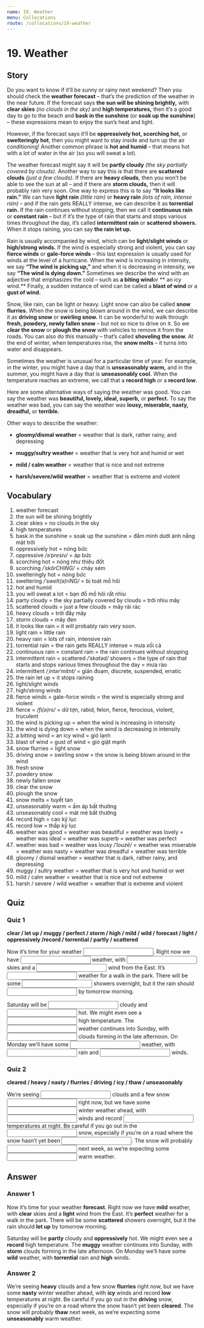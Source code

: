 ```yaml
---
name: 19. Weather
menu: Collocations
route: /collocations/19-weather
---
```


# 19. Weather

## Story

Do you want to know if it’ll be sunny or rainy next weekend? Then you should check the **weather forecast** – that’s the prediction of the weather in the near future. 
If the forecast says **the sun will be shining brightly,** with **clear skies** *(no clouds in the sky)* and **high temperatures,** then it’s a good day to go to the beach and **bask in the sunshine** (or **soak up the sunshine**) – these expressions mean to enjoy the sun’s heat and light. 

However, if the forecast says it’ll be **oppressively hot, scorching hot,** or **swelteringly hot**, then you might want to stay inside and turn up the air conditioning! Another common phrase is **hot and humid** – that means hot with a lot of water in the air (so you will sweat a lot).

The weather forecast might say it will be **partly cloudy** *(the sky partially covered by clouds).* Another way to say this is that there are **scattered clouds** *(just a few clouds).* If there are **heavy clouds**, then you won’t be able to see the sun at all – and if there are **storm clouds,** then it will probably rain very soon. One way to express this is to say **“It looks like rain.”**
We can have **light rain** *(little rain)* or **heavy rain** *(lots of rain, intense rain)* – and if the rain gets REALLY intense, we can describe it as **torrential rain.** If the rain continues without stopping, then we call it **continuous rain** or **constant rain** – but if it’s the type of rain that starts and stops various times throughout the day, it’s called **intermittent rain** or **scattered showers.** When it stops raining, you can say **the rain let up.**

Rain is usually accompanied by wind, which can be **light/slight winds** or **high/strong winds.** If the wind is especially strong and violent, you can say **fierce winds** or **gale-force winds** – this last expression is usually used for winds at the level of a hurricane. When the wind is increasing in intensity, we say **“The wind is picking up,”** and when it is decreasing in intensity, we say **“The wind is dying down.”**
Sometimes we describe the wind with an adjective that emphasizes the cold – such as **a biting wind**or ** an icy wind.** Finally, a sudden instance of wind can be called a **blast of wind** or a **gust of wind.**

Snow, like rain, can be light or heavy. Light snow can also be called **snow flurries.** When the snow is being blown around in the wind, we can describe it as **driving snow** or **swirling snow.** It can be wonderful to walk through **fresh, powdery, newly fallen snow** – but not so nice to drive on it. So we **clear the snow** or **plough the snow** with vehicles to remove it from the roads. You can also do this manually – that’s called **shoveling the snow.** At the end of winter, when temperatures rise, the **snow melts** – it turns into water and disappears.

Sometimes the weather is unusual for a particular time of year. For example, in the winter, you might have a day that is **unseasonably warm,** and in the summer, you might have a day that is **unseasonably cool.** When the temperature reaches an extreme, we call that a **record high** or a **record low**.

Here are some alternative ways of saying the weather was good. You can say the weather was **beautiful, lovely, ideal, superb,** or **perfect.** To say the weather was bad, you can say the weather was **lousy, miserable, nasty, dreadful,** or **terrible.**

Other ways to describe the weather:

* **gloomy/dismal weather** = weather that is dark, rather rainy, and depressing

* **muggy/sultry weather** = weather that is very hot and humid or wet 

* **mild / calm weather** = weather that is nice and not extreme 

* **harsh/severe/wild weather** = weather that is extreme and violent 

## Vocabulary

1. weather forecast
2. the sun will be shining brightly
3. clear skies = no clouds in the sky
4. high temperatures
5. bask in the sunshine = soak up the sunshine = đắm mình dưới ánh nắng mặt trời
6. oppressively hot = nóng bức
7. oppressive _/əˈpresiv/_ = áp bức
8. scorching hot = nóng như thiêu đốt
9. scorching _/ˈskôrCHiNG/_ = cháy sém
10. swelteringly hot = nóng bức 
11. sweltering _/ˈswelt(ə)riNG/_ = bị toát mồ hôi
12. hot and humid
13. you will sweat a lot = bạn đổ mồ hôi rất nhìu
14. party cloudy = the sky partially covered by clouds = trời nhìu mây
15. scattered clouds = just a few clouds = mây rải rác
16. heavy clouds = trời đầy mây
17. storm clouds = mây đen
18. it looks like rain = it will probably rain very soon.
19. light rain = little rain
20. heavy rain  = lots of rain, intensive rain
21. torrential rain = the rain gets REALLY intense = mưa xối cả
22. continuous rain = constant rain = the rain continues without stopping
23. intermittent rain = scattered */ˈskatəd/* showers = the type of rain that starts and stops various times throughout the day = mưa rào
24. intermittent  */ˌintərˈmitnt/* = gián đoạm, discrete, suspended, erratic
25. the rain let up = it stops raining 
26. light/slight winds
27. high/strong winds
28. fierce winds = gale-force winds = the wind is especially strong and violent
29.  fierce = */fi(ə)rs/* = dữ tợn, rabid, felon, fierce, ferocious, violent, truculent
30. the wind is picking up = when the wind is increasing in intensity 
31. the wind is dying down = when the wind is decreasing in intensity 
32. a bitting wind = an icy wind = gió lạnh
33. blast of wind = gust of wind = gió giật mạnh
34. snow flurries = light snow 
35. driving snow = swirling snow = the snow is being blown around in the wind 
36. fresh snow
37. powdery snow
38. newly fallen snow
39. clear the snow
40. plough the snow
41. snow melts = tuyết tan
42. unseasonably warm = ấm áp bất thường
43. unseasonably cool = mát mẻ bất thường
44. record high  = cao kỷ lục
45. record low = thấp kỷ lục
46. weather was good = weather was beautiful = weather was lovely = weather was ideal =  weather was superb = weather was perfect
47. weather was bad = weather was lousy _/ˈlouzē/_  = weather was miserable = weather was nasty = weather was dreadful = weather was terrible
48. gloomy / dismal weather = weather that is dark, rather rainy, and depressing 
49. muggy / sultry weather = weather that is very hot and humid or wet 
50. mild / calm weather = weather that is nice and not extreme 
51. harsh / severe / wild weather = weather that is extreme and violent 

## Quiz

### Quiz 1

**clear / let up / muggy / perfect / storm / high / mild / wild / forecast / light / oppressively /record / torrential / partly / scattered**

Now it’s time for your weather <input className="input small-input"/>. Right now we have <input className="input small-input"/> weather, with <input className="input small-input"/> skies and a <input className="input small-input"/> wind from the East. It’s <input className="input small-input"/> weather for a walk in the park. There will be some <input className="input small-input"/> showers overnight, but it the rain should <input className="input small-input"/> by tomorrow morning. 

Saturday will be <input className="input small-input"/> cloudy and <input className="input small-input"/> hot. We might even see a <input className="input small-input"/> high temperature. The <input className="input small-input"/> weather continues into Sunday, with <input className="input small-input"/> clouds forming in the late afternoon. On Monday we’ll have some <input className="input small-input"/> weather, with <input className="input small-input"/> rain and <input className="input small-input"/> winds. 

### Quiz 2

**cleared / heavy / nasty / flurries / driving / icy / thaw / unseasonably**

We’re seeing <input className="input small-input"/> clouds and a few snow <input className="input small-input"/> right now, but we have some <input className="input small-input"/> winter weather ahead, with <input className="input small-input"/> winds and record <input className="input small-input"/> temperatures at night. Be careful if you go out in the <input className="input small-input"/> snow, especially if you’re on a road where the snow hasn’t yet been <input className="input small-input"/>. The snow will probably <input className="input small-input"/> next week, as we’re expecting some <input className="input small-input"/> warm weather. 

## Answer

### Answer 1

Now it’s time for your weather **forecast**. Right now we have **mild** weather, with **clear** skies and a **light** wind from the East. It’s **perfect** weather for a walk in the park. There will be some **scattered** showers overnight, but it the rain should **let up** by tomorrow morning. 

Saturday will be **partly** cloudy and **oppressively** hot. We might even see a **record** high temperature. The **muggy** weather continues into Sunday, with **storm** clouds forming in the late afternoon. On Monday we’ll have some **wild** weather, with **torrential** rain and **high** winds. 

### Answer 2

We’re seeing **heavy** clouds and a few snow **flurries** right now, but we have some **nasty** winter weather ahead, with **icy** winds and record **low** temperatures at night. Be careful if you go out in the **driving** snow, especially if you’re on a road where the snow hasn’t yet been **cleared**. The snow will probably **thaw** next week, as we’re expecting some **unseasonably** warm weather. 

